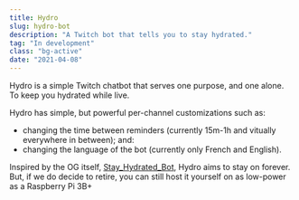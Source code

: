 ```yaml
---
title: Hydro
slug: hydro-bot
description: "A Twitch bot that tells you to stay hydrated."
tag: "In development"
class: "bg-active"
date: "2021-04-08"
---
```


Hydro is a simple Twitch chatbot that serves one purpose, and one alone. To keep you hydrated while live.

Hydro has simple, but powerful per-channel customizations such as:
- changing the time between reminders (currently 15m-1h and vitually everywhere in between); and:
- changing the language of the bot (currently only French and English).

Inspired by the OG itself, [Stay_Hydrated_Bot](https://www.twitch.tv/stay_hydrated_bot), Hydro aims to stay on forever. But, if we do decide to retire, you can still host it yourself on as low-power as a Raspberry Pi 3B+
